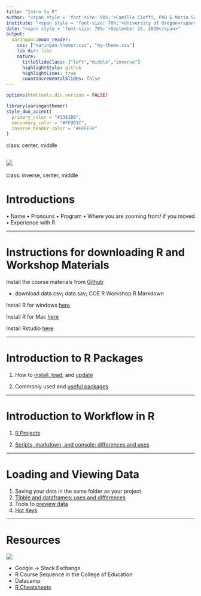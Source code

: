 ```yaml
---
title: "Intro to R"
author: "<span style = 'font-size: 90%;'>Camille Cioffi, PhD & Maria Schweer-Collins, PhD</span>"
institute: "<span style = 'font-size: 70%;'>University of Oregon</span>"
date: "<span style = 'font-size: 70%;'>September 25, 2020</span>"
output:
  xaringan::moon_reader:
    css: ["xaringan-themer.css", "my-theme.css"]
    lib_dir: libs
    nature:
      titleSlideClass: ["left","middle","inverse"]
      highlightStyle: github
      highlightLines: true
      countIncrementalSlides: false
---
```


```r
options(htmltools.dir.version = FALSE)
```

```r
library(xaringanthemer)
style_duo_accent(
  primary_color = "#1381B0",
  secondary_color = "#FF961C",
  inverse_header_color = "#FFFFFF"
)
```


class: center, middle

![](img/coding.PNG)
---
class: inverse, center, middle

# Introductions

•	Name
•	Pronouns
•	Program
•	Where you are zooming from/ if you moved
•	Experience with R


---

# Instructions for downloading R and Workshop Materials

Install the course materials from [Github](https://github.com/schweercollins/COEworkshops)

- download data.csv; data.sav; COE R Workshop R Markdown

Install R for windows [here](https://cran.r-project.org/bin/windows/base/)

Install R for Mac [here](https://cran.r-project.org/bin/macosx/)

Install Rstudio [here](https://rstudio.com/products/rstudio/download/)


---

# Introduction to R Packages 

1. How to [install, load](https://rstudio-education.github.io/hopr/packages2.html), and [update](https://support.rstudio.com/hc/en-us/articles/201057987-Quick-list-of-useful-R-packages) 

2. Commonly used and [useful packages](https://support.rstudio.com/hc/en-us/articles/201057987-Quick-list-of-useful-R-packages)

---


# Introduction to Workflow in R

1. [R Projects](https://r4ds.had.co.nz/workflow-projects.html)

2. [Scripts, markdown, and console: differences and uses](https://r4ds.had.co.nz/r-markdown.html)

---

# Loading and Viewing Data 

1. Saving your data in the same folder as your project
2. [Tibble and dataframes: uses and differences](https://r4ds.had.co.nz/tibbles.html)
3. Tools to [preview data](https://learn.datacamp.com/courses/introduction-to-the-tidyverse)
4. [Hot Keys](https://support.rstudio.com/hc/en-us/articles/200711853-Keyboard-Shortcuts)

---

# Resources 

![](img/google.PNG)

- Google ->  Stack Exchange 
- R Course Sequence in the College of Education 
- Datacamp
- [R Cheatsheets](https://rstudio.com/resources/cheatsheets/)
